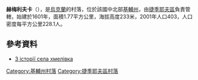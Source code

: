 {{coord|49|11|49|N|29|46|32|E|scale:30000|display=title}}

'''赫梅利夫卡'''（{{lang-uk|Хмелівка}}），是[[烏克蘭|烏克蘭]]的村落，位於該國中北部[[基輔州|基輔州]]，由[[捷季耶夫區|捷季耶夫區]]負責管轄，始建於1601年，面積1.77平方公里，海拔高度233米，2001年人口403，人口密度每平方公里228.1人。

==參考資料==
* [http://tetiy.at.ua/publ/istorija_tymoshni/vse_pro_khmelivku/z_istoriji_sela_khmelivka/31-1-0-133 З історії села хмелівка] {{Wayback|url=http://tetiy.at.ua/publ/istorija_tymoshni/vse_pro_khmelivku/z_istoriji_sela_khmelivka/31-1-0-133 |date=20200808174833 }}

{{DEFAULTSORT:Хмелівка}}
[[Category:基輔州村落|Category:基輔州村落]]
[[Category:捷季耶夫區村落|Category:捷季耶夫區村落]]


{{Kiev-geo-stub}}